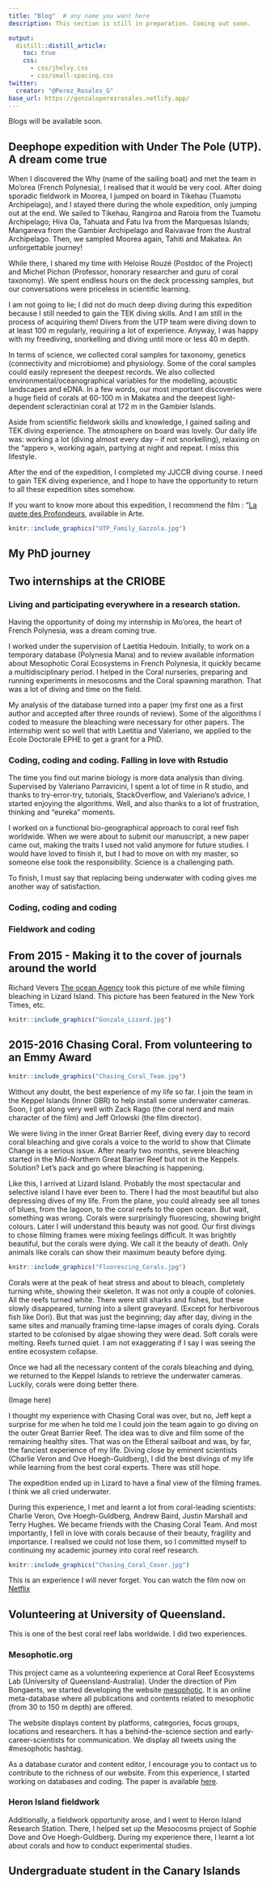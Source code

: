 ```yaml
---
title: "Blog"  # any name you want here
description: This section is still in preparation. Coming out soon.

output:
  distill::distill_article:
    toc: true
    css:
      - css/jhelvy.css
      - css/small-spacing.css
twitter:
  creator: "@Perez_Rosales_G"
base_url: https://gonzaloperezrosales.netlify.app/
---
```

 
Blogs will be available soon.

## Deephope expedition with Under The Pole (UTP). A dream come true

When I discovered the Why (name of the sailing boat) and met the team in Mo’orea (French Polynesia), I realised that it would be very cool. After doing sporadic fieldwork in Moorea, I jumped on board in Tikehau (Tuamotu Archipelago), and I stayed there during the whole expedition, only jumping out at the end. We sailed to Tikehau, Rangiroa and Raroia from the Tuamotu Archipelago; Hiva Oa, Tahuata and Fatu Iva from the Marquesas Islands; Mangareva from the Gambier Archipelago and Raivavae from the Austral Archipelago. Then, we sampled Moorea again, Tahiti and Makatea. An unforgettable journey! 

While there, I shared my time with Heloise Rouzé (Postdoc of the Project) and Michel Pichon (Professor, honorary researcher and guru of coral taxonomy). We spent endless hours on the deck processing samples, but our conversations were priceless in scientific learning. 

I am not going to lie; I did not do much deep diving during this expedition because I still needed to gain the TEK diving skills. And I am still in the process of acquiring them! Divers from the UTP team were diving down to at least 100 m regularly, requiring a lot of experience. Anyway, I was happy with my freediving, snorkelling and diving until more or less 40 m depth. 

In terms of science, we collected coral samples for taxonomy, genetics (connectivity and microbiome) and physiology. Some of the coral samples could easily represent the deepest records. We also collected environmental/oceanographical variables for the modelling, acoustic landscapes and eDNA. In a few words, our most important discoveries were a huge field of corals at 60-100 m in Makatea and the deepest light-dependent scleractinian coral at 172 m in the Gambier Islands. 

Aside from scientific fieldwork skills and knowledge, I gained sailing and TEK diving experience. The atmosphere on board was lovely. Our daily life was: working a lot (diving almost every day – if not snorkelling), relaxing on the “appero », working again, partying at night and repeat. I miss this lifestyle. 

After the end of the expedition, I completed my JJCCR diving course. I need to gain TEK diving experience, and I hope to have the opportunity to return to all these expedition sites somehow.

If you want to know more about this expedition, I recommend the film : "[La quete des Profondeurs](https://www.facebook.com/watch/?v=580468036050005), available in Arte. 


```r
knitr::include_graphics("UTP_Family_Gazzola.jpg")
```

## My PhD journey


## Two internships at the CRIOBE

### Living and participating everywhere in a research station.

Having the opportunity of doing my internship in Mo’orea, the heart of French Polynesia, was a dream coming true.

I worked under the supervision of Laetitia Hedouin. Initially, to work on a temporary database (Polynesia Mana) and to review available information about Mesophotic Coral Ecosystems in French Polynesia, it quickly became a multidisciplinary period. 
I helped in the Coral nurseries, preparing and running experiments in mesocosms and the Coral spawning marathon. That was a lot of diving and time on the field. 

My analysis of the database turned into a paper (my first one as a first author and accepted after three rounds of review). 
Some of the algorithms I coded to measure the bleaching were necessary for other papers. The internship went so well that with Laetitia and Valeriano, we applied to the Ecole Doctorale EPHE to get a grant for a PhD. 

### Coding, coding and coding. Falling in love with Rstudio

The time you find out marine biology is more data analysis than diving. Supervised by Valeriano Parravicini, I spent a lot of time in R studio, and thanks to try-error-try, tutorials, StackOverflow, and Valeriano's advice, I started enjoying the algorithms. Well, and also thanks to a lot of frustration, thinking and "eureka" moments. 

I worked on a functional bio-geographical approach to coral reef fish worldwide. When we were about to submit our manuscript, a new paper came out, making the traits I used not valid anymore for future studies. I would have loved to finish it, but I had to move on with my master, so someone else took the responsibility. Science is a challenging path. 

To finish, I must say that replacing being underwater with coding gives me another way of satisfaction. 





### Coding, coding and coding

### Fieldwork and coding 



## From 2015 - Making it to the cover of journals around the world 

Richard Vevers [The ocean Agency](https://www.theoceanagency.org/) took this picture of me while filming bleaching in Lizard Island. This picture has been featured in the New York Times, etc. 

```r
knitr::include_graphics("Gonzalo_Lizard.jpg")
```


## 2015-2016 Chasing Coral. From volunteering to an Emmy Award 

```r
knitr::include_graphics("Chasing_Coral_Team.jpg")
```

Without any doubt, the best experience of my life so far. I join the team in the Keppel Islands (Inner GBR) to help install some underwater cameras. Soon, I got along very well with Zack Rago (the coral nerd and main character of the film) and Jeff Orlowski (the film director).

We were living in the inner Great Barrier Reef, diving every day to record coral bleaching and give corals a voice to the world to show that Climate Change is a serious issue. After nearly two months, severe bleaching started in the Mid-Northern Great Barrier Reef but not in the Keppels. Solution? Let’s pack and go where bleaching is happening.

Like this, I arrived at Lizard Island. Probably the most spectacular and selective island I have ever been to. There I had the most beautiful but also depressing dives of my life. From the plane, you could already see all tones of blues, from the lagoon, to the coral reefs to the open ocean. But wait, something was wrong. Corals were surprisingly fluorescing, showing bright colours. Later I will understand this beauty was not good. Our first divings to chose filming frames were mixing feelings difficult. It was brightly beautiful, but the corals were dying. We call it the beauty of death. Only animals like corals can show their maximum beauty before dying.


```r
knitr::include_graphics("Fluorescing_Corals.jpg")
```


Corals were at the peak of heat stress and about to bleach, completely turning white, showing their skeleton. It was not only a couple of colonies. All the reefs turned white. There were still sharks and fishes, but these slowly disappeared, turning into a silent graveyard. (Except for herbivorous fish like Dori). But that was just the beginning; day after day, diving in the same sites and manually framing time-lapse images of corals dying. Corals started to be colonised by algae showing they were dead. Soft corals were melting. Reefs turned quiet. I am not exaggerating if I say I was seeing the entire ecosystem collapse.

Once we had all the necessary content of the corals bleaching and dying, we returned to the Keppel Islands to retrieve the underwater cameras. Luckily, corals were doing better there. 

(Image here)

I thought my experience with Chasing Coral was over, but no, Jeff kept a surprise for me when he told me I could join the team again to go diving on the outer Great Barrier Reef. The idea was to dive and film some of the remaining healthy sites. That was on the Etheral sailboat and was, by far, the fanciest experience of my life. Diving close by eminent scientists (Charlie Veron and Ove Hoegh-Guldberg), I did the best divings of my life while learning from the best coral experts. There was still hope.

The expedition ended up in Lizard to have a final view of the filming frames. I think we all cried underwater.

During this experience, I met and learnt a lot from coral-leading scientists: Charlie Veron, Ove Hoegh-Guldberg, Andrew Baird, Justin Marshall and Terry Hughes. We became friends with the Chasing Coral Team. And most importantly, I fell in love with corals because of their beauty, fragility and importance. I realised we could not lose them, so I committed myself to continuing my academic journey into coral reef research. 

```r
knitr::include_graphics("Chasing_Coral_Cover.jpg")
```


This is an experience I will never forget. You can watch the film now on [Netflix](https://www.netflix.com/title/80168188) 



## Volunteering at University of Queensland. 

This is one of the best coral reef labs worldwide. I did two experiences.

### Mesophotic.org

This project came as a volunteering experience at Coral Reef Ecosystems Lab (University of Queensland-Australia). Under the direction of Pim Bongaerts, we started developing the website [mesophotic](mesophotic.org). It is an online meta-database where all publications and contents related to mesophotic (from 30 to 150 m depth) are offered.

The website displays content by platforms, categories, focus groups, locations and researchers. It has a behind-the-science section and early-career-scientists for communication. We display all tweets using the #mesophotic hashtag.

As a database curator and content editor, I encourage you to contact us to contribute to the richness of our website. From this experience, I started working on databases and coding.
The paper is available [here](https://academic.oup.com/database/article/doi/10.1093/database/baz140/5677403).

### Heron Island fieldwork

Additionally, a fieldwork opportunity arose, and I went to Heron Island Research Station. There, I  helped set up the Mesocosms project of Sophie Dove and Ove Hoegh-Guldberg. During my experience there, I learnt a lot about corals and how to conduct experimental studies.


## Undergraduate student in the Canary Islands


